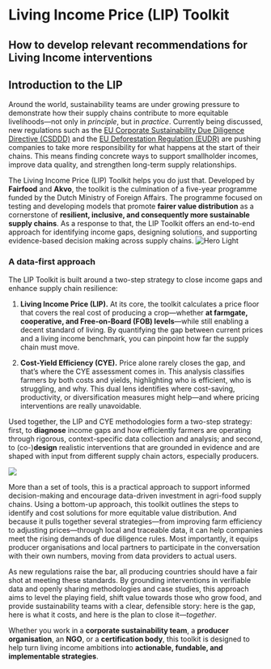 # **Living Income Price (LIP) Toolkit**

## **How to develop relevant recommendations for Living Income interventions**


## **Introduction to the LIP**
Around the world, sustainability teams are under growing pressure to demonstrate how their supply chains contribute to more equitable livelihoods—not only in *principle*, but in *practice*. Currently being discussed, new regulations such as the [EU Corporate Sustainability Due Diligence Directive (CSDDD)](https://commission.europa.eu/business-economy-euro/doing-business-eu/sustainability-due-diligence-responsible-business/corporate-sustainability-due-diligence_en) and the [EU Deforestation Regulation (EUDR)](https://environment.ec.europa.eu/topics/forests/deforestation/regulation-deforestation-free-products_en) are pushing companies to take more responsibility for what happens at the start of their chains. This means finding concrete ways to support smallholder incomes, improve data quality, and strengthen long-term supply relationships.

The Living Income Price (LIP) Toolkit helps you do just that. Developed by **Fairfood** and **Akvo**, the toolkit is the culmination of a five-year programme funded by the Dutch Ministry of Foreign Affairs. The programme focused on testing and developing models that promote **fairer value distribution** as a cornerstone of **resilient, inclusive, and consequently more sustainable supply chains**. As a response to that, the LIP Toolkit offers an end-to-end approach for identifying income gaps, designing solutions, and supporting evidence-based decision making across supply chains.
<img
  className="block dark:hidden"
   src="/images/liptoolkit_introduction.png"
  alt="Hero Light"
/>
### **A data-first approach**

The LIP Toolkit is built around a two-step strategy to close income gaps and enhance supply chain resilience:

1. **Living Income Price (LIP).** At its core, the toolkit calculates a price floor that covers the real cost of producing a crop—whether **at farmgate, cooperative, and Free-on-Board (FOB) levels**—while still enabling a decent standard of living. By quantifying the gap between current prices and a living income benchmark, you can pinpoint how far the supply chain must move.

2. **Cost-Yield Efficiency (CYE).** Price alone rarely closes the gap, and that’s where the CYE assessment comes in. This analysis classifies farmers by both costs and yields, highlighting who is efficient, who is struggling, and why. This dual lens identifies where cost-saving, productivity, or diversification measures might help—and where pricing interventions are really unavoidable.

Used together, the LIP and CYE methodologies form a two-step strategy: first, to **diagnose** income gaps and how efficiently farmers are operating through rigorous, context-specific data collection and analysis; and second, to (co-)**design** realistic interventions that are grounded in evidence and are shaped with input from different supply chain actors, especially producers.

![][image1]

More than a set of tools, this is a practical approach to support informed decision-making and encourage data-driven investment in agri-food supply chains. Using a bottom-up approach, this toolkit outlines the steps to identify and cost solutions for more equitable value distribution. And because it pulls together several strategies—from improving farm efficiency to adjusting prices—through local and traceable data, it can help companies meet the rising demands of due diligence rules. Most importantly, it equips producer organisations and local partners to participate in the conversation with their own numbers, moving from data providers to actual users. 

As new regulations raise the bar, all producing countries should have a fair shot at meeting these standards. By grounding interventions in verifiable data and openly sharing methodologies and case studies, this approach aims to level the playing field, shift value towards those who grow food, and provide sustainability teams with a clear, defensible story: here is the gap, here is what it costs, and here is the plan to close it—*together*. 

Whether you work in a **corporate sustainability team**, a **producer organisation**, an **NGO**, or a **certification body**, this toolkit is designed to help turn living income ambitions into **actionable, fundable, and implementable strategies**.


[image1]: <images/liptoolkit_introduction.png>
